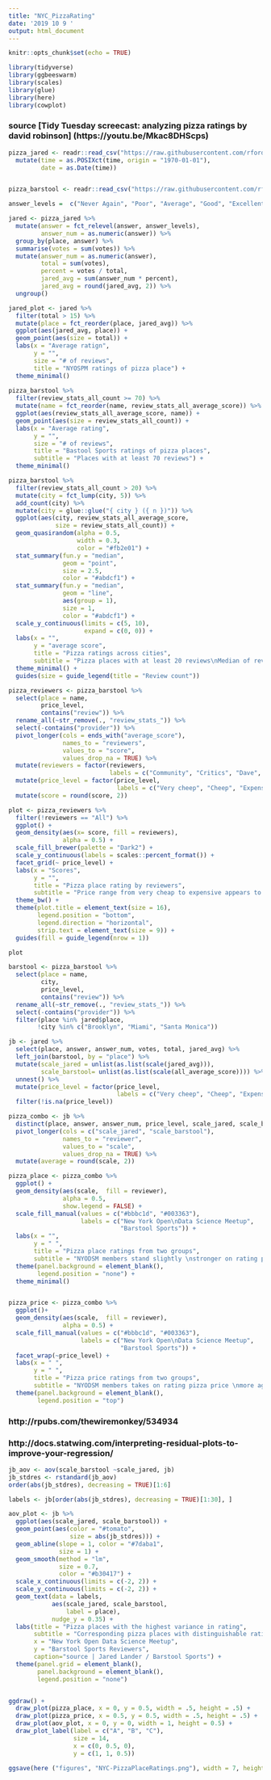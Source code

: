 ```yaml
---
title: "NYC_PizzaRating"
date: '2019 10 9 '
output: html_document
---
```


```r
knitr::opts_chunk$set(echo = TRUE)
```

```r
library(tidyverse)
library(ggbeeswarm)
library(scales)
library(glue)
library(here)
library(cowplot)
```
### source [Tidy Tuesday screecast: analyzing pizza ratings by david robinson] (https://youtu.be/Mkac8DHScps)
```r
pizza_jared <- readr::read_csv("https://raw.githubusercontent.com/rfordatascience/tidytuesday/master/data/2019/2019-10-01/pizza_jared.csv") %>% 
  mutate(time = as.POSIXct(time, origin = "1970-01-01"),
         date = as.Date(time))


pizza_barstool <- readr::read_csv("https://raw.githubusercontent.com/rfordatascience/tidytuesday/master/data/2019/2019-10-01/pizza_barstool.csv") 
```

```r
answer_levels =  c("Never Again", "Poor", "Average", "Good", "Excellent")

jared <- pizza_jared %>% 
  mutate(answer = fct_relevel(answer, answer_levels),
         answer_num = as.numeric(answer)) %>% 
  group_by(place, answer) %>% 
  summarise(votes = sum(votes)) %>% 
  mutate(answer_num = as.numeric(answer),
         total = sum(votes),
         percent = votes / total,
         jared_avg = sum(answer_num * percent),
         jared_avg = round(jared_avg, 2)) %>% 
  ungroup()

jared_plot <- jared %>% 
  filter(total > 15) %>% 
  mutate(place = fct_reorder(place, jared_avg)) %>% 
  ggplot(aes(jared_avg, place)) +
  geom_point(aes(size = total)) +
  labs(x = "Average ratign",
       y = "",
       size = "# of reviews",
       title = "NYOSPM ratings of pizza place") +
  theme_minimal()
 
pizza_barstool %>% 
  filter(review_stats_all_count >= 70) %>% 
  mutate(name = fct_reorder(name, review_stats_all_average_score)) %>% 
  ggplot(aes(review_stats_all_average_score, name)) +
  geom_point(aes(size = review_stats_all_count)) +
  labs(x = "Average rating",
       y = "",
       size = "# of reviews",
       title = "Bastool Sports ratings of pizza places",
       subtitle = "Places with at least 70 reviews") +
  theme_minimal()
```

```r

pizza_barstool %>% 
  filter(review_stats_all_count > 20) %>% 
  mutate(city = fct_lump(city, 5)) %>% 
  add_count(city) %>% 
  mutate(city = glue::glue("{ city } ({ n })")) %>% 
  ggplot(aes(city, review_stats_all_average_score, 
             size = review_stats_all_count)) +
  geom_quasirandom(alpha = 0.5,
                   width = 0.3,
                   color = "#fb2e01") +
  stat_summary(fun.y = "median", 
               geom = "point", 
               size = 2.5,
               color = "#abdcf1") +
  stat_summary(fun.y = "median", 
               geom = "line", 
               aes(group = 1),
               size = 1,
               color = "#abdcf1") +
  scale_y_continuous(limits = c(5, 10),
                     expand = c(0, 0)) +
  labs(x = "",
       y = "average score",
       title = "Pizza ratings across cities",
       subtitle = "Pizza places with at least 20 reviews\nMedian of review_all_average_score is on the line") +
  theme_minimal() +
  guides(size = guide_legend(title = "Review count"))
```

```r
pizza_reviewers <- pizza_barstool %>% 
  select(place = name,
         price_level,
         contains("review")) %>% 
  rename_all(~str_remove(., "review_stats_")) %>% 
  select(-contains("provider")) %>% 
  pivot_longer(cols = ends_with("average_score"),
               names_to = "reviewers",
               values_to = "score",
               values_drop_na = TRUE) %>% 
  mutate(reviewers = factor(reviewers, 
                            labels = c("Community", "Critics", "Dave", "All"))) %>% 
  mutate(price_level = factor(price_level,
                              labels = c("Very cheep", "Cheep", "Expensive", "Very expensive"))) %>% 
  mutate(score = round(score, 2))
```


```r
plot <- pizza_reviewers %>% 
  filter(!reviewers == "All") %>% 
  ggplot() +
  geom_density(aes(x= score, fill = reviewers),
               alpha = 0.5) +
  scale_fill_brewer(palette = "Dark2") +
  scale_y_continuous(labels = scales::percent_format()) +
  facet_grid(~ price_level) +
  labs(x = "Scores",
       y = "",
       title = "Pizza place rating by reviewers",
       subtitle = "Price range from very cheap to expensive appears to be aligned among \nviewers but very expensive price. Reviewrs from community are more aggressive \non price rating comparing to reviewers from other sources.") +
  theme_bw() +
  theme(plot.title = element_text(size = 16),
        legend.position = "bottom", 
        legend.direction = "horizontal",
        strip.text = element_text(size = 9)) +
  guides(fill = guide_legend(nrow = 1))

plot
```
```r
barstool <- pizza_barstool %>% 
  select(place = name,
         city,
         price_level,
         contains("review")) %>% 
  rename_all(~str_remove(., "review_stats_")) %>% 
  select(-contains("provider")) %>% 
  filter(place %in% jared$place,
        !city %in% c("Brooklyn", "Miami", "Santa Monica"))

jb <- jared %>% 
  select(place, answer, answer_num, votes, total, jared_avg) %>% 
  left_join(barstool, by = "place") %>%  
  mutate(scale_jared = unlist(as.list(scale(jared_avg))), 
         scale_barstool= unlist(as.list(scale(all_average_score)))) %>% 
  unnest() %>% 
  mutate(price_level = factor(price_level,
                              labels = c("Very cheep", "Cheep", "Expensive"))) %>% 
  filter(!is.na(price_level))

pizza_combo <- jb %>% 
  distinct(place, answer, answer_num, price_level, scale_jared, scale_barstool) %>% 
  pivot_longer(cols = c("scale_jared", "scale_barstool"),
               names_to = "reviewer",
               values_to = "scale",
               values_drop_na = TRUE) %>% 
  mutate(average = round(scale, 2))
```

```r
pizza_place <- pizza_combo %>% 
  ggplot() +
  geom_density(aes(scale,  fill = reviewer), 
               alpha = 0.5,
               show.legend = FALSE) +
  scale_fill_manual(values = c("#bbbc1d", "#003363"),
                    labels = c("New York Open\nData Science Meetup",
                               "Barstool Sports")) +
  labs(x = "", 
       y = " ",
       title = "Pizza place ratings from two groups",
       subtitle = "NYODSM members stand slightly \nstronger on rating pizza places \nin New York city than Barstool \nsports reviewers") +
  theme(panel.background = element_blank(),
        legend.position = "none") +
  theme_minimal()


pizza_price <- pizza_combo %>% 
  ggplot()+
  geom_density(aes(scale,  fill = reviewer), 
               alpha = 0.5) +
  scale_fill_manual(values = c("#bbbc1d", "#003363"),
                    labels = c("New York Open\nData Science Meetup",
                               "Barstool Sports")) +
  facet_wrap(~price_level) + 
  labs(x = " ",
       y = " ",
       title = "Pizza price ratings from two groups",
       subtitle = "NYODSM members takes on rating pizza price \nmore aggressively in New York City than \nBarstool sports reviewers.") +
  theme(panel.background = element_blank(),
        legend.position = "top") 

```
### http://rpubs.com/thewiremonkey/534934
### http://docs.statwing.com/interpreting-residual-plots-to-improve-your-regression/ 
```r
jb_aov <- aov(scale_barstool ~scale_jared, jb)
jb_stdres <- rstandard(jb_aov)
order(abs(jb_stdres), decreasing = TRUE)[1:6]
```

```r
labels <- jb[order(abs(jb_stdres), decreasing = TRUE)[1:30], ]

aov_plot <- jb %>% 
  ggplot(aes(scale_jared, scale_barstool)) +
  geom_point(aes(color = "#tomato",
                 size = abs(jb_stdres))) +
  geom_abline(slope = 1, color = "#7daba1",
              size = 1) +
  geom_smooth(method = "lm",
              size = 0.7,
              color = "#b30417") +
  scale_x_continuous(limits = c(-2, 2)) +
  scale_y_continuous(limits = c(-2, 2)) +
  geom_text(data = labels,
            aes(scale_jared, scale_barstool,
                label = place),
            nudge_y = 0.35) +
  labs(title = "Pizza places with the highest variance in rating", 
       subtitle = "Corresponding pizza places with distinguishable rating difference by NYODSM and \nthe average Barstool Sports reviewer # of size is absolute value of the standardized residuals",
       x = "New York Open Data Science Meetup", 
       y = "Barstool Sports Reviewers",
       caption="source | Jared Lander / Barstool Sports") +
  theme(panel.grid = element_blank(),
        panel.background = element_blank(),
        legend.position = "none") 


ggdraw() +
  draw_plot(pizza_place, x = 0, y = 0.5, width = .5, height = .5) +
  draw_plot(pizza_price, x = 0.5, y = 0.5, width = .5, height = .5) +
  draw_plot(aov_plot, x = 0, y = 0, width = 1, height = 0.5) +
  draw_plot_label(label = c("A", "B", "C"), 
                  size = 14, 
                  x = c(0, 0.5, 0),
                  y = c(1, 1, 0.5))

ggsave(here ("figures", "NYC-PizzaPlaceRatings.png"), width = 7, height = 7, units = "in")
    
```